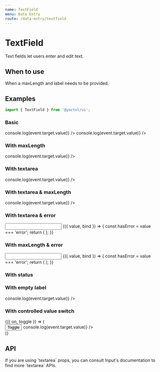 ```yaml
---
name: TextField
menu: Data Entry
route: /data-entry/textfield
---
```





# TextField

Text fields let users enter and edit text.

## When to use

When a maxLength and label needs to be provided.

## Examples

```js
import { TextField } from '@yoctol/ui';
```

### Basic

<Playground>
  <TextField label="Text Field" onChange={event => console.log(event.target.value)} />
  <TextField label="Text Field" onChange={event => console.log(event.target.value)} />
</Playground>

### With maxLength

<Playground>
  <TextField label="Text Field" maxLength={12} onChange={event => console.log(event.target.value)} />
</Playground>

### With textarea

<Playground>
  <TextField
    textarea
    minRows={2}
    maxRows={6}
    label="Text Field(textarea)"
    onChange={event => console.log(event.target.value)}
  />
</Playground>

### With textarea & maxLength

<Playground>
  <TextField
    textarea
    minRows={2}
    maxRows={6}
    maxLength={100}
    label="Text Field(textarea)"
    onChange={event => console.log(event.target.value)}
  />
</Playground>

### With textarea & error

<Playground>
  <Input>
    {({ value, bind }) => {
      const hasError = value === 'error';
      return (
        <TextField
          textarea
          minRows={2}
          maxRows={6}
          label="Please type 'error'"
          error={hasError}
          message="Just show error"
          {...bind}
        />
      );
    }}
  </Input>
</Playground>


### With maxLength & error

<Playground>
  <Input>
    {({ value, bind }) => {
      const hasError = value === 'error';
      return (
        <TextField
          label="Please type 'error'"
          maxLength={12}
          error={hasError}
          message="Just show error"
          {...bind}
        />
      );
    }}
  </Input>
</Playground>

### With status

<Playground>
  <TextField value="default" label="Text Field" />
  <TextField
    label="Text Field"
    value="Success"
    success
    message="This is a success message"
  />
  <TextField
    label="Text Field"
    value="Warning"
    warning
    message="This is a warning message"
  />
  <TextField
    label="Text Field"
    value="Error"
    error
    message="This is a error message"
  />
</Playground>

### With empty label

<Playground>
  <TextField maxLength={30} onChange={event => console.log(event.target.value)} />
</Playground>

### With controlled value switch

<Playground>
  <Toggle>
    {({ on, toggle }) => (
      <div>
        <Button onClick={toggle}>Toggle</Button>
        <TextField
          value={on ? 'toggle' : 'after toggle'}
          maxLength={30}
          onChange={event => console.log(event.target.value)}
        />
      </div>
    )}
  </Toggle>
</Playground>

## API

<PropsTable of={TextField} />

<div>
If you are using `textarea` props, you can consult <Link to="/data-entry/input#api">Input's documentation</Link> to find more `textarea` APIs.
</div>
